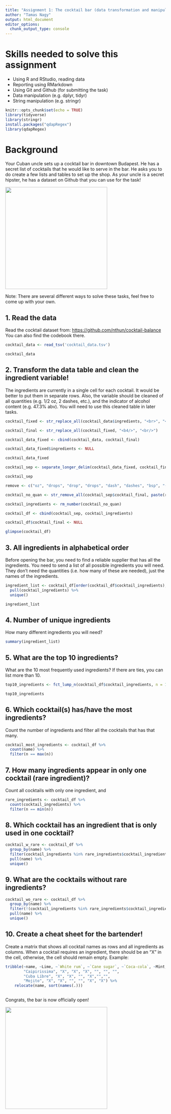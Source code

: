 ```yaml
---
title: "Assignment 1: The cocktail bar (data transformation and manipulation)"
author: "Tamas Nagy"
output: html_document
editor_options: 
  chunk_output_type: console
---
```


# Skills needed to solve this assignment

-   Using R and RStudio, reading data
-   Reporting using RMarkdown
-   Using Git and Github (for submitting the task)
-   Data manipulation (e.g. dplyr, tidyr)
-   String manipulation (e.g. stringr)

```r
knitr::opts_chunk$set(echo = TRUE)
library(tidyverse)
library(stringr)
install.packages("qdapRegex")
library(qdapRegex)
```

# Background

Your Cuban uncle sets up a cocktail bar in downtown Budapest. He has a secret list of cocktails that he would like to serve in the bar. He asks you to do create a few lists and tables to set up the shop. As your uncle is a secret hipster, he has a dataset on Github that you can use for the task!

![](https://media1.tenor.com/images/57a519cffd0ad4693be3b9c94b211540/tenor.gif?itemid=5195211){width="320"}

Note: There are several different ways to solve these tasks, feel free to come up with your own.

## 1. Read the data

Read the cocktail dataset from: <https://github.com/nthun/cocktail-balance> You can also find the codebook there.

```r
cocktail_data <- read_tsv('cocktail_data.tsv')

cocktail_data
```

## 2. Transform the data table and clean the ingredient variable!

The ingredients are currently in a single cell for each cocktail. It would be better to put them in separate rows. Also, the variable should be cleaned of all quantities (e.g. 1/2 oz, 2 dashes, etc.), and the indicator of alcohol content (e.g. 47.3% abv). You will need to use this cleaned table in later tasks.

```r
cocktail_fixed <- str_replace_all(cocktail_data$ingredients, "<br>", "<br/>")

cocktail_final <- str_replace_all(cocktail_fixed, "<b4/>", "<br/>")

cocktail_data_fixed <- cbind(cocktail_data, cocktail_final)

cocktail_data_fixed$ingredients <- NULL

cocktail_data_fixed

cocktail_sep <- separate_longer_delim(cocktail_data_fixed, cocktail_final, delim = "<br/>")

cocktail_sep

remove <- c("oz", "drops", "drop", "drops", "dash", "dashes", "bsp", "(40% abv)", "(50% abv)", "(43% abv)", "(41% abv)", "(45% abv)", "(47% abv)", "(47.4% abv)", "(47.3% abv)", "3/4", "1/2", "1/4", "5/8", "3/8", "6/8", "7/8", "[()]")

cocktail_no_quan <- str_remove_all(cocktail_sep$cocktail_final, paste(remove, collapse = "|"))

cocktail_ingredients <- rm_number(cocktail_no_quan)

cocktail_df <- cbind(cocktail_sep, cocktail_ingredients)

cocktail_df$cocktail_final <- NULL

glimpse(cocktail_df)
```

## 3. All ingredients in alphabetical order

Before opening the bar, you need to find a reliable supplier that has all the ingredients. You need to send a list of all possible ingredients you will need. They don't need the quantities (i.e. how many of these are needed), just the names of the ingredients.

```r
ingredient_list <- cocktail_df[order(cocktail_df$cocktail_ingredients), ] %>%
  pull(cocktail_ingredients) %>%
  unique()

ingredient_list
```

## 4. Number of unique ingredients

How many different ingredients you will need?

```r
summary(ingredient_list)

```

## 5. What are the top 10 ingredients?

What are the 10 most frequently used ingredients? If there are ties, you can list more than 10.

```r
top10_ingredients <- fct_lump_n(cocktail_df$cocktail_ingredients, n = 10)

top10_ingredients
```

## 6. Which cocktail(s) has/have the most ingredients?

Count the number of ingredients and filter all the cocktails that has that many.

```r
cocktail_most_ingredients <- cocktail_df %>%
  count(name) %>%
  filter(n == max(n))
```

## 7. How many ingredients appear in only one cocktail (rare ingredient)?

Count all cocktails with only one ingredient, and

```r
rare_ingredients <- cocktail_df %>%
  count(cocktail_ingredients) %>%
  filter(n == min(n))
```

## 8. Which cocktail has an ingredient that is only used in one cocktail?

```r
cocktail_w_rare <- cocktail_df %>%
  group_by(name) %>%
  filter(cocktail_ingredients %in% rare_ingredients$cocktail_ingredients) %>%
  pull(name) %>%
  unique()


```

## 9. What are the cocktails without rare ingredients?

```r
cocktail_wo_rare <- cocktail_df %>%
  group_by(name) %>%
  filter(!(cocktail_ingredients %in% rare_ingredients$cocktail_ingredients)) %>%
  pull(name) %>%
  unique()
```

## 10. Create a cheat sheet for the bartender!

Create a matrix that shows all cocktail names as rows and all ingredients as columns. When a cocktail requires an ingredient, there should be an "X" in the cell, otherwise, the cell should remain empty. Example:

```r
tribble(~name, ~Lime, ~`White rum`, ~`Cane sugar`, ~`Coca-cola`, ~Mint, ~Soda,
        "Caipirissima", "X", "X", "X", "", "", "",
        "Cuba Libre", "X", "X", "", "X","","",
        "Mojito", "X", "X", "", "", "X", "X") %>% 
    relocate(name, sort(names(.)))
```

```r

```


Congrats, the bar is now officially open!

![](https://i.pinimg.com/originals/4e/c1/0c/4ec10c9d32b2c7c28b4b638c7f809ec5.gif){width="320"}
